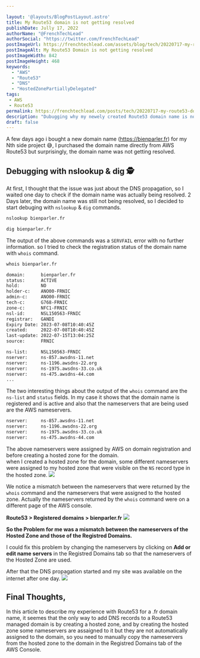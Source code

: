 ```yaml
---

layout: '@layouts/BlogPostLayout.astro'
title: My Route53 domain is not getting resolved
publishDate: Jully 17, 2022
authorName: "@FrenchTechLead"
authorSocial: "https://twitter.com/FrenchTechLead"
postImageUrl: https://frenchtechlead.com/assets/blog/tech/20220717-my-route53-domain-is-not-resolved/0.png
postImageAlt: My Route53 Domain is not getting resolved
postImageWidth: 842
postImageHeight: 468
keywords:
  - "AWS"
  - "Route53"
  - "DNS"
  - "HostedZonePartiallyDelegated"
tags:
 - AWS
 - Route53
permalink: https://frenchtechlead.com/posts/tech/20220717-my-route53-domain-is-not-resolved/
description: "Dubugging why my newely created Route53 domain name is not getting resolved on the internet"
draft: false
---
```


A few days ago i bought a new domain name (https://bienparler.fr) for my Nth side project 😅, I purchased the domain name directly from AWS Route53 but surprisingly, the domain name was not getting resolved.

<Separator/>

## Debugging with nslookup & dig 🕵️
At first, I thought that the issue was just about the DNS propagation, so I waited one day to check if the domain name was actually being resolved.
2 Days later, the domain name was still not being resolved, so I decided to start debuging with `nslookup` & `dig` commands.
```bash
nslookup bienparler.fr
```
```bash
dig bienparler.fr
```

The output of the above commands was a `SERVFAIL` error with no further information. so I tried to check the registration status of the domain name with `whois` command.
```bash
whois bienparler.fr
```
```bash
domain:      bienparler.fr
status:      ACTIVE
hold:        NO
holder-c:    ANO00-FRNIC
admin-c:     ANO00-FRNIC
tech-c:      G768-FRNIC
zone-c:      NFC1-FRNIC
nsl-id:      NSL150563-FRNIC
registrar:   GANDI
Expiry Date: 2023-07-08T10:40:45Z
created:     2022-07-08T10:40:45Z
last-update: 2022-07-15T13:04:25Z
source:      FRNIC

ns-list:     NSL150563-FRNIC
nserver:     ns-857.awsdns-11.net
nserver:     ns-1196.awsdns-22.org
nserver:     ns-1975.awsdns-33.co.uk
nserver:     ns-475.awsdns-44.com
...
```

The two interesting things about the output of the `whois` command are the `ns-list` and `status` fields.
In my case it shows that the domain name is registered and is active and also that the nameservers that are being used are the AWS nameservers.
```bash
nserver:     ns-857.awsdns-11.net
nserver:     ns-1196.awsdns-22.org
nserver:     ns-1975.awsdns-33.co.uk
nserver:     ns-475.awsdns-44.com
```
The above nameservers were assigned by AWS on domain registration and before creating a hosted zone for the domain.  
when I created a hosted zone for the domain, some different nameservers were assigned to my hosted zone that were visible on the `NS` record type in the hosted zone.
<Image w="1472" h="851" src={img1} t="AWS Hosted Zone Records" solo="true" />

We notice a mismatch between the nameservers that were returned by the `whois` command and the nameservers that were assigned to the hosted zone.
Actually the nameservers returned by the `whois` command were on a different page of the AWS console.  

**Route53 > Registered domains > bienparler.fr**
<Image w="1063" h="273" src={img2} t="AWS Registred Domains Tab" solo="true" />

**So the Problem for me was a mismatch between the nameservers of the Hosted Zone and those of the Registred Domains.**


I could fix this problem by changing the nameservers by clicking on **Add or edit name servers** in the Registred Domains tab so that the nameservers of the Hosted Zone are used.

After that the DNS propagation started and my site was available on the internet after one day.
<Image w="649" h="444" src={img3} t="DNS Propagation Map" solo="true" />

<Separator/>

## Final Thoughts,

In this article to describe my experience with Route53 for a .fr domain name, it seemes that the only way to add DNS records to a Route53 managed domain is by creating a hosted zone, and by creating the hosted zone some nameservers are assaigned to it but they are not automatically assigned to the domain, so you need to manually copy the nameservers from the hosted zone to the domain in the Registred Domains tab of the AWS Console.